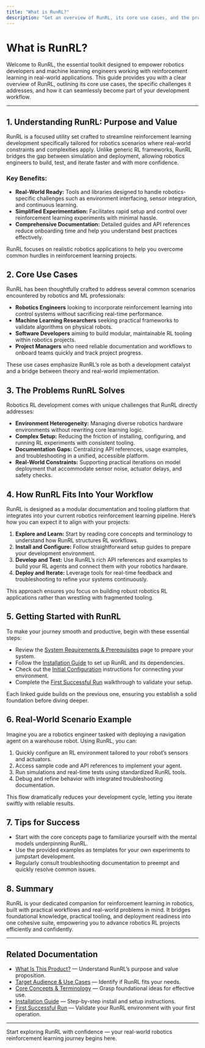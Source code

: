 ```yaml
---
title: "What is RunRL?"
description: "Get an overview of RunRL, its core use cases, and the problems it solves. Understand what to expect from the product and how it can fit into your workflow."
---
```


# What is RunRL?

Welcome to RunRL, the essential toolkit designed to empower robotics developers and machine learning engineers working with reinforcement learning in real-world applications. This guide provides you with a clear overview of RunRL, outlining its core use cases, the specific challenges it addresses, and how it can seamlessly become part of your development workflow.

---

## 1. Understanding RunRL: Purpose and Value

RunRL is a focused utility set crafted to streamline reinforcement learning development specifically tailored for robotics scenarios where real-world constraints and complexities apply. Unlike generic RL frameworks, RunRL bridges the gap between simulation and deployment, allowing robotics engineers to build, test, and iterate faster and with more confidence.

### Key Benefits:
- **Real-World Ready:** Tools and libraries designed to handle robotics-specific challenges such as environment interfacing, sensor integration, and continuous learning.
- **Simplified Experimentation:** Facilitates rapid setup and control over reinforcement learning experiments with minimal hassle.
- **Comprehensive Documentation:** Detailed guides and API references reduce onboarding time and help you understand best practices effectively.

<Tip>
RunRL focuses on realistic robotics applications to help you overcome common hurdles in reinforcement learning projects.
</Tip>


## 2. Core Use Cases

RunRL has been thoughtfully crafted to address several common scenarios encountered by robotics and ML professionals:

- **Robotics Engineers** looking to incorporate reinforcement learning into control systems without sacrificing real-time performance.
- **Machine Learning Researchers** seeking practical frameworks to validate algorithms on physical robots.
- **Software Developers** aiming to build modular, maintainable RL tooling within robotics projects.
- **Project Managers** who need reliable documentation and workflows to onboard teams quickly and track project progress.

These use cases emphasize RunRL’s role as both a development catalyst and a bridge between theory and real-world implementation.

## 3. The Problems RunRL Solves

Robotics RL development comes with unique challenges that RunRL directly addresses:

- **Environment Heterogeneity:** Managing diverse robotics hardware environments without rewriting core learning logic.
- **Complex Setup:** Reducing the friction of installing, configuring, and running RL experiments with consistent tooling.
- **Documentation Gaps:** Centralizing API references, usage examples, and troubleshooting in a unified, accessible platform.
- **Real-World Constraints:** Supporting practical iterations on model deployment that accommodate sensor noise, actuator delays, and safety checks.

## 4. How RunRL Fits Into Your Workflow

RunRL is designed as a modular documentation and tooling platform that integrates into your current robotics reinforcement learning pipeline. Here’s how you can expect it to align with your projects:

1. **Explore and Learn:** Start by reading core concepts and terminology to understand how RunRL structures RL workflows.
2. **Install and Configure:** Follow straightforward setup guides to prepare your development environment.
3. **Develop and Test:** Use RunRL’s rich API references and examples to build your RL agents and connect them with your robotics hardware.
4. **Deploy and Iterate:** Leverage tools for real-time feedback and troubleshooting to refine your systems continuously.

This approach ensures you focus on building robust robotics RL applications rather than wrestling with fragmented tooling.

## 5. Getting Started with RunRL

To make your journey smooth and productive, begin with these essential steps:

- Review the [System Requirements & Prerequisites](/getting-started/setup-introduction/prerequisites) page to prepare your system.
- Follow the [Installation Guide](/getting-started/setup-introduction/installing-runrl) to set up RunRL and its dependencies.
- Check out the [Initial Configuration](/getting-started/setup-introduction/configuration-basics) instructions for connecting your environment.
- Complete the [First Successful Run](/getting-started/first-steps/first-usage) walkthrough to validate your setup.

<Tip>
Each linked guide builds on the previous one, ensuring you establish a solid foundation before diving deeper.
</Tip>

## 6. Real-World Scenario Example

Imagine you are a robotics engineer tasked with deploying a navigation agent on a warehouse robot. Using RunRL, you can:

1. Quickly configure an RL environment tailored to your robot’s sensors and actuators.
2. Access sample code and API references to implement your agent.
3. Run simulations and real-time tests using standardized RunRL tools.
4. Debug and refine behavior with integrated troubleshooting documentation.

This flow dramatically reduces your development cycle, letting you iterate swiftly with reliable results.

## 7. Tips for Success

- Start with the core concepts page to familiarize yourself with the mental models underpinning RunRL.
- Use the provided examples as templates for your own experiments to jumpstart development.
- Regularly consult troubleshooting documentation to preempt and quickly resolve common issues.

## 8. Summary

RunRL is your dedicated companion for reinforcement learning in robotics, built with practical workflows and real-world problems in mind. It bridges foundational knowledge, practical tooling, and deployment readiness into one cohesive suite, empowering you to advance robotics RL projects efficiently and confidently.

---

## Related Documentation

- [What Is This Product?](/overview/introduction-core-concepts/product-intro-value) — Understand RunRL’s purpose and value proposition.
- [Target Audience & Use Cases](/overview/introduction-core-concepts/target-audience-use-cases) — Identify if RunRL fits your needs.
- [Core Concepts & Terminology](/overview/introduction-core-concepts/core-concepts-terminology) — Grasp foundational ideas for effective use.
- [Installation Guide](/getting-started/setup-introduction/installing-runrl) — Step-by-step install and setup instructions.
- [First Successful Run](/getting-started/first-steps/first-usage) — Validate your RunRL environment with your first operation.

---

Start exploring RunRL with confidence — your real-world robotics reinforcement learning journey begins here.
